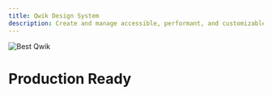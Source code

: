 ```yaml
---
title: Qwik Design System
description: Create and manage accessible, performant, and customizable design systems in Qwik.
---
```




<div class="relative">
  <Image 
    src={bestImg} 
    alt="Best Qwik" 
    class="border-none mix-blend-difference" 
  />
  <div class="absolute inset-0 bg-gradient-to-b from-transparent via-transparent to-[#030405] via-[50%] pointer-events-none"></div>
</div>

# Production Ready
